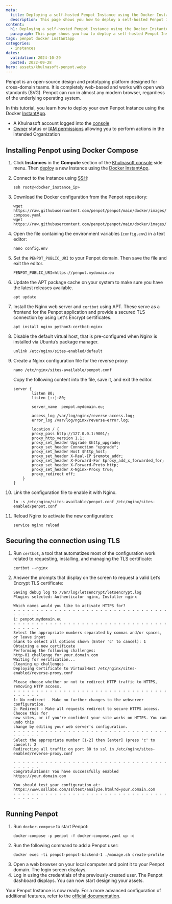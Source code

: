 ```yaml
---
meta:
  title: Deploying a self-hosted Penpot Instance using the Docker InstantApp
  description: This page shows you how to deploy a self-hosted Penpot Instance using the Docker InstantApp
content:
  h1: Deploying a self-hosted Penpot Instance using the Docker InstantApp
  paragraph: This page shows you how to deploy a self-hosted Penpot Instance using the Docker InstantApp
tags: penpot docker instantapp
categories:
  - instances
dates:
  validation: 2024-10-29
  posted: 2022-09-28
hero: assets/khulnasoft-penpot.webp
---
```


Penpot is an open-source design and prototyping platform designed for cross-domain teams. It is completely web-based and works with open web standards (SVG). Penpot can run in almost any modern browser, regardless of the underlying operating system.

In this tutorial, you learn how to deploy your own Penpot Instance using the Docker [InstantApp](/tutorials/docker-instantapp/).

<Macro id="requirements" />

- A Khulnasoft account logged into the [console](https://console.khulnasoft.com)
- [Owner](/identity-and-access-management/iam/concepts/#owner) status or [IAM permissions](/identity-and-access-management/iam/concepts/#permission) allowing you to perform actions in the intended Organization
 
## Installing Penpot using Docker Compose 

1. Click **Instances** in the **Compute** section of the [Khulnasoft console](https://console.khulnasoft.com/organization) side menu. Then [deploy](/compute/instances/how-to/create-an-instance/) a new Instance using the [Docker InstantApp](https://console.khulnasoft.com/instance/servers/create?area=fr-par-1&imageKey=c1b530d8-0ca0-45c4-80db-ba06608287b2&offerName=PLAY2-MICRO).

2. Connect to the Instance using [SSH](/compute/instances/how-to/connect-to-instance/):
    ```
    ssh root@<docker_instance_ip>
    ```

3. Download the Docker configuration from the Penpot repository:

    ```
    wget https://raw.githubusercontent.com/penpot/penpot/main/docker/images/docker-compose.yaml
    wget https://raw.githubusercontent.com/penpot/penpot/main/docker/images/config.env
    ```

4. Open the file containing the environment variables (`config.env`) in a text editor:
    ```
    nano config.env
    ```

5. Set the `PENPOT_PUBLIC_URI` to your Penpot domain. Then save the file and exit the editor.
    ```
    PENPOT_PUBLIC_URI=https://penpot.mydomain.eu
    ```
6. Update the APT package cache on your system to make sure you have the latest releases available.
    ```
    apt update
    ```

7. Install the Nginx web server and `certbot` using APT. These serve as a frontend for the Penpot application and provide a secured TLS connection by using Let's Encrypt certificates.
    ```
    apt install nginx python3-certbot-nginx
    ```

8. Disable the default virtual host, that is pre-configured when Nginx is installed via Ubuntu’s package manager.
    ```
    unlink /etc/nginx/sites-enabled/default
    ```

9. Create a Nginx configuration file for the reverse proxy:
    ```
    nano /etc/nginx/sites-available/penpot.conf
    ```

    Copy the following content into the file, save it, and exit the editor.
    ```
    server {
            listen 80;
            listen [::]:80;

            server_name  penpot.mydomain.eu;

            access_log /var/log/nginx/reverse-access.log;
            error_log /var/log/nginx/reverse-error.log;

            location / {
            proxy_pass http://127.0.0.1:9001/;
            proxy_http_version 1.1;
            proxy_set_header Upgrade $http_upgrade;
            proxy_set_header Connection "upgrade";
            proxy_set_header Host $http_host;
            proxy_set_header X-Real-IP $remote_addr;
            proxy_set_header X-Forward-For $proxy_add_x_forwarded_for;
            proxy_set_header X-Forward-Proto http;
            proxy_set_header X-Nginx-Proxy true;
            proxy_redirect off;
        }
    }
    ```
10. Link the configuration file to enable it with Nginx.
    ```
    ln -s /etc/nginx/sites-available/penpot.conf /etc/nginx/sites-enabled/penpot.conf
    ```
11. Reload Nginx to activate the new configuration:
    ```
    service nginx reload
    ```

## Securing the connection using TLS

1. Run `certbot`, a tool that automatizes most of the configuration work related to requesting, installing, and managing the TLS certificate:
    ```
    certbot --nginx
    ```
2. Answer the prompts that display on the screen to request a valid Let’s Encrypt TLS certificate:
    ```
    Saving debug log to /var/log/letsencrypt/letsencrypt.log
    Plugins selected: Authenticator nginx, Installer nginx

    Which names would you like to activate HTTPS for?
    - - - - - - - - - - - - - - - - - - - - - - - - - - - - - - - - - - - - - - - -
    1: penpot.mydomain.eu
    - - - - - - - - - - - - - - - - - - - - - - - - - - - - - - - - - - - - - - - -
    Select the appropriate numbers separated by commas and/or spaces, or leave input
    blank to select all options shown (Enter 'c' to cancel): 1
    Obtaining a new certificate
    Performing the following challenges:
    http-01 challenge for your.domain.com
    Waiting for verification...
    Cleaning up challenges
    Deploying Certificate to VirtualHost /etc/nginx/sites-enabled/reverse-proxy.conf

    Please choose whether or not to redirect HTTP traffic to HTTPS, removing HTTP access.
    - - - - - - - - - - - - - - - - - - - - - - - - - - - - - - - - - - - - - - - -
    1: No redirect - Make no further changes to the webserver configuration.
    2: Redirect - Make all requests redirect to secure HTTPS access. Choose this for
    new sites, or if you're confident your site works on HTTPS. You can undo this
    change by editing your web server's configuration.
    - - - - - - - - - - - - - - - - - - - - - - - - - - - - - - - - - - - - - - - -
    Select the appropriate number [1-2] then [enter] (press 'c' to cancel): 2
    Redirecting all traffic on port 80 to ssl in /etc/nginx/sites-enabled/reverse-proxy.conf

    - - - - - - - - - - - - - - - - - - - - - - - - - - - - - - - - - - - - - - - -
    Congratulations! You have successfully enabled https://your.domain.com

    You should test your configuration at:
    https://www.ssllabs.com/ssltest/analyze.html?d=your.domain.com
    - - - - - - - - - - - - - - - - - - - - - - - - - - - - - - - - - - - - - - - -
    ```

## Running Penpot 

1. Run `docker-compose` to start Penpot:
    ```
    docker-compose -p penpot -f docker-compose.yaml up -d
    ```
2. Run the following command to add a Penpot user:
    ```
    docker exec -ti penpot-penpot-backend-1 ./manage.sh create-profile
    ```
3. Open a web browser on your local computer and point it to your Penpot domain. The login screen displays.
    <Lightbox src="khulnasoft-penpot-login.webp" alt="" />
4. Log in using the credentials of the previously created user. The Penpot dashboard displays. You can now start designing your assets. 
    <Lightbox src="khulnasoft-penpot-dashboard.webp" alt="" />

Your Penpot Instance is now ready. For a more advanced configuration of additional features, refer to the [official documentation](https://help.penpot.app/technical-guide/configuration/).